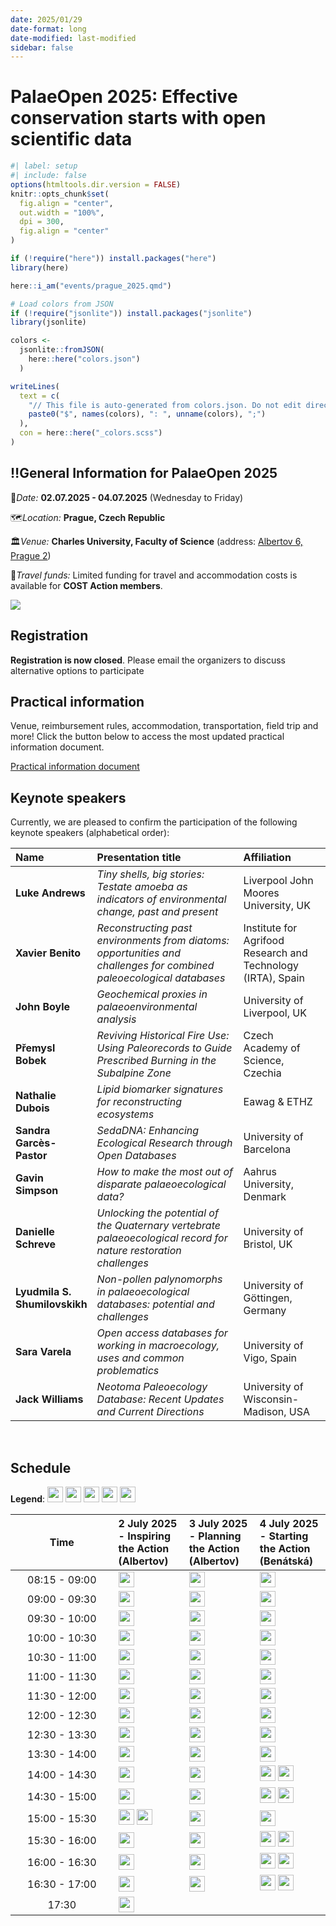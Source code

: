 ```yaml
---
date: 2025/01/29
date-format: long
date-modified: last-modified
sidebar: false
---
```


# PalaeOpen 2025: Effective conservation starts with open scientific data

```r
#| label: setup
#| include: false
options(htmltools.dir.version = FALSE)
knitr::opts_chunk$set(
  fig.align = "center",
  out.width = "100%",
  dpi = 300,
  fig.align = "center"
)

if (!require("here")) install.packages("here")
library(here)

here::i_am("events/prague_2025.qmd")

# Load colors from JSON
if (!require("jsonlite")) install.packages("jsonlite")
library(jsonlite)

colors <-
  jsonlite::fromJSON(
    here::here("colors.json")
  )

writeLines(
  text = c(
    "// This file is auto-generated from colors.json. Do not edit directly.",
    paste0("$", names(colors), ": ", unname(colors), ";")
  ),
  con = here::here("_colors.scss")
)
```

::: {.callout-red}
## ‼️General Information for PalaeOpen 2025

📅*Date:* **02.07.2025 - 04.07.2025** (Wednesday to Friday)

🗺️*Location:* **Prague, Czech Republic**

🏛️*Venue:* **Charles University, Faculty of Science** (address: [Albertov 6, Prague 2](https://maps.app.goo.gl/MKTEXTdxvn82QME16))

🚗*Travel funds:* Limited funding for travel and accommodation costs is available for **COST Action members**.
:::

![](/Materials/Logos/PalaeOpen.png)

## Registration

**Registration is now closed**. Please email the organizers to discuss alternative options to participate

## Practical information

Venue, reimbursement rules, accommodation, transportation, field trip and more! Click the button below to access the most updated practical information document.

[Practical information document](https://docs.google.com/document/d/1XaLfqhKAEMXq1U4O1288lYpe07Cf6SkObmYtDQ1P318/edit?usp=sharing){.btn}

## Keynote speakers

Currently, we are pleased to confirm the participation of the following keynote speakers (alphabetical order):

| Name | Presentation title | Affiliation | 
|:----|:---------|:-----|
| **Luke Andrews** | *Tiny shells, big stories: Testate amoeba as indicators of environmental change, past and present* | Liverpool John Moores University, UK |
| **Xavier Benito** | *Reconstructing past environments from diatoms: opportunities and challenges for combined paleoecological databases* | Institute for Agrifood Research and Technology (IRTA), Spain |
| **John Boyle** | *Geochemical proxies in palaeoenvironmental analysis* | University of Liverpool, UK |
| **Přemysl Bobek** | *Reviving Historical Fire Use: Using Paleorecords to Guide Prescribed Burning in the Subalpine Zone* | Czech Academy of Science, Czechia |
| **Nathalie Dubois** | *Lipid biomarker signatures for reconstructing ecosystems* | Eawag & ETHZ |
| **Sandra Garcès-Pastor** | *SedaDNA: Enhancing Ecological Research through Open Databases* | University of Barcelona |
| **Gavin Simpson** | *How to make the most out of disparate palaeoecological data?* | Aahrus University, Denmark |
| **Danielle Schreve** | *Unlocking the potential of the Quaternary vertebrate palaeoecological record for nature restoration challenges* | University of Bristol, UK |
| **Lyudmila S. Shumilovskikh** | *Non-pollen palynomorphs in palaeoecological databases: potential and challenges* | University of Göttingen, Germany |
| **Sara Varela** | *Open access databases for working in macroecology, uses and common problematics* | University of Vigo, Spain |
| **Jack Williams** | *Neotoma Paleoecology Database:  Recent Updates and Current Directions* | University of Wisconsin-Madison, USA |

<br>

## Schedule

**Legend**:  <img src="`r paste0('https://img.shields.io/badge/📢-plenary-', gsub('#', '%23', colors$purple), '?style=flat-square')`" height="25"/> <img src="`r paste0('https://img.shields.io/badge/👤-keynote-', gsub('#', '%23', colors$pink), '?style=flat-square')`" height="25"/> <img src="`r paste0('https://img.shields.io/badge/🥂-social-', gsub('#', '%23', colors$yellow), '?style=flat-square')`" height="25"/> <img src="`r paste0('https://img.shields.io/badge/🗨️-parallel_discussions-', gsub('#', '%23', colors$blue), '?style=flat-square')`" height="25"/> <img src="`r paste0('https://img.shields.io/badge/🎓-training_|_workshop-', gsub('#', '%23', colors$brown), '?style=flat-square')`" height="25"/>

| Time | 2 July 2025 - Inspiring the Action (Albertov) | 3 July 2025 - Planning the Action (Albertov) | 4 July 2025 - Starting the Action (Benátská) | 
|:---------------------:|:---------------|:---------------|:---------------|
| 08:15 - 09:00 | <img src="`r paste0('https://img.shields.io/badge/🪪-Registration-', gsub('#', '%23', colors$red), '?style=flat-square')`" height="25"/> | <img src="`r paste0('https://img.shields.io/badge/🪪-Registration-', gsub('#', '%23', colors$red), '?style=flat-square')`" height="25"/> | <img src="`r paste0('https://img.shields.io/badge/🪪-Registration-', gsub('#', '%23', colors$red), '?style=flat-square')`" height="25"/> |
| 09:00 - 09:30 | <img src="`r paste0('https://img.shields.io/badge/📢-Welcome-', gsub('#', '%23', colors$purple), '?style=flat-square')`" height="25"/> | <img src="`r paste0('https://img.shields.io/badge/👤-Nathalie_Dubois-', gsub('#', '%23', colors$pink), '?style=flat-square')`" height="25"/> | <img src="`r paste0('https://img.shields.io/badge/🗨️-WG_meetings-', gsub('#', '%23', colors$blue), '?style=flat-square')`" height="25"/> |
| 09:30 - 10:00 | <img src="`r paste0('https://img.shields.io/badge/👤-Jack_Williams-', gsub('#', '%23', colors$pink), '?style=flat-square')`" height="25"/> | <img src="`r paste0('https://img.shields.io/badge/👤-Danielle_Schreve-', gsub('#', '%23', colors$pink), '?style=flat-square')`" height="25"/> | <img src="`r paste0('https://img.shields.io/badge/🗨️-WG_meetings-', gsub('#', '%23', colors$blue), '?style=flat-square')`" height="25"/> |
| 10:00 - 10:30 | <img src="`r paste0('https://img.shields.io/badge/👤-Xavier_Benito-', gsub('#', '%23', colors$pink), '?style=flat-square')`" height="25"/> | <img src="`r paste0('https://img.shields.io/badge/👤-Sara_Varela-', gsub('#', '%23', colors$pink), '?style=flat-square')`" height="25"/> | <img src="`r paste0('https://img.shields.io/badge/🗨️-WG_meetings-', gsub('#', '%23', colors$blue), '?style=flat-square')`" height="25"/> |
| 10:30 - 11:00 | <img src="`r paste0('https://img.shields.io/badge/🥂-Coffee_Break-', gsub('#', '%23', colors$yellow), '?style=flat-square')`" height="25"/> | <img src="`r paste0('https://img.shields.io/badge/🥂-Coffee_Break-', gsub('#', '%23', colors$yellow), '?style=flat-square')`" height="25"/> | <img src="`r paste0('https://img.shields.io/badge/🥂-Coffee_Break-', gsub('#', '%23', colors$yellow), '?style=flat-square')`" height="25"/> |
| 11:00 - 11:30 | <img src="`r paste0('https://img.shields.io/badge/👤-Lyudmila_S._Shumilovskikh-', gsub('#', '%23', colors$pink), '?style=flat-square')`" height="25"/> | <img src="`r paste0('https://img.shields.io/badge/📢-Defining_Breakout_Disc._1-', gsub('#', '%23', colors$purple), '?style=flat-square')`" height="25"/> | <img src="`r paste0('https://img.shields.io/badge/🗨️-WG_meetings-', gsub('#', '%23', colors$blue), '?style=flat-square')`" height="25"/> |
| 11:30 - 12:00 | <img src="`r paste0('https://img.shields.io/badge/👤-Luke_Andrews-', gsub('#', '%23', colors$pink), '?style=flat-square')`" height="25"/> | <img src="`r paste0('https://img.shields.io/badge/🗨️-Breakout_Disc._1-', gsub('#', '%23', colors$blue), '?style=flat-square')`" height="25"/> | <img src="`r paste0('https://img.shields.io/badge/🗨️-WG_meetings-', gsub('#', '%23', colors$blue), '?style=flat-square')`" height="25"/> |
| 12:00 - 12:30 | <img src="`r paste0('https://img.shields.io/badge/👤-Sandra_Garcés--Pastor-', gsub('#', '%23', colors$pink), '?style=flat-square')`" height="25"/> | <img src="`r paste0('https://img.shields.io/badge/📢-Sum._Breakout_Disc._1-', gsub('#', '%23', colors$purple), '?style=flat-square')`" height="25"/> | <img src="`r paste0('https://img.shields.io/badge/🗨️-WG_meetings-', gsub('#', '%23', colors$blue), '?style=flat-square')`" height="25"/> |
| 12:30 - 13:30 | <img src="`r paste0('https://img.shields.io/badge/🥂-Lunch-', gsub('#', '%23', colors$yellow), '?style=flat-square')`" height="25"/> | <img src="`r paste0('https://img.shields.io/badge/🥂-Lunch-', gsub('#', '%23', colors$yellow), '?style=flat-square')`" height="25"/> | <img src="`r paste0('https://img.shields.io/badge/🥂-Lunch-', gsub('#', '%23', colors$yellow), '?style=flat-square')`" height="25"/> |
| 13:30 - 14:00 | <img src="`r paste0('https://img.shields.io/badge/📢-Poster_Flash_talks-', gsub('#', '%23', colors$purple), '?style=flat-square')`" height="25"/> | <img src="`r paste0('https://img.shields.io/badge/📢-Defining_Breakout_Disc._2-', gsub('#', '%23', colors$purple), '?style=flat-square')`" height="25"/> | <img src="`r paste0('https://img.shields.io/badge/📢-Sum._WG_meetings-', gsub('#', '%23', colors$purple), '?style=flat-square')`" height="25"/> |
| 14:00 - 14:30 | <img src="`r paste0('https://img.shields.io/badge/📢-Poster_Flash_talks-', gsub('#', '%23', colors$purple), '?style=flat-square')`" height="25"/> | <img src="`r paste0('https://img.shields.io/badge/🗨️-Breakout_Disc._2-', gsub('#', '%23', colors$blue), '?style=flat-square')`" height="25"/> |  <img src="`r paste0('https://img.shields.io/badge/🎓-Outreach_&_education-', gsub('#', '%23', colors$brown), '?style=flat-square')`" height="25"/> <img src="`r paste0('https://img.shields.io/badge/🎓-Neotoma_training-', gsub('#', '%23', colors$brown), '?style=flat-square')`" height="25"/> |
| 14:30 - 15:00 | <img src="`r paste0('https://img.shields.io/badge/🖼️-Poster_session-', gsub('#', '%23', colors$yellow), '?style=flat-square')`" height="25"/> | <img src="`r paste0('https://img.shields.io/badge/📢-Sum._Breakout_Disc._2-', gsub('#', '%23', colors$purple), '?style=flat-square')`" height="25"/> |  <img src="`r paste0('https://img.shields.io/badge/🎓-Outreach_&_education-', gsub('#', '%23', colors$brown), '?style=flat-square')`" height="25"/> <img src="`r paste0('https://img.shields.io/badge/🎓-Neotoma_training-', gsub('#', '%23', colors$brown), '?style=flat-square')`" height="25"/> |
| 15:00 - 15:30 | <img src="`r paste0('https://img.shields.io/badge/🥂-Coffee_Break-', gsub('#', '%23', colors$yellow), '?style=flat-square')`" height="25"/> <img src="`r paste0('https://img.shields.io/badge/🖼️-Poster_session-', gsub('#', '%23', colors$yellow), '?style=flat-square')`" height="25"/> |  <img src="`r paste0('https://img.shields.io/badge/🥂-Coffee_Break-', gsub('#', '%23', colors$yellow), '?style=flat-square')`" height="25"/> | <img src="`r paste0('https://img.shields.io/badge/🥂-Coffee_Break-', gsub('#', '%23', colors$yellow), '?style=flat-square')`" height="25"/> |
| 15:30 - 16:00 | <img src="`r paste0('https://img.shields.io/badge/👤-Přemysl_Bobek-', gsub('#', '%23', colors$pink), '?style=flat-square')`" height="25"/> | <img src="`r paste0('https://img.shields.io/badge/📢-Planning_the_Action-', gsub('#', '%23', colors$purple), '?style=flat-square')`" height="25"/> |  <img src="`r paste0('https://img.shields.io/badge/🎓-Outreach_&_education-', gsub('#', '%23', colors$brown), '?style=flat-square')`" height="25"/> <img src="`r paste0('https://img.shields.io/badge/🎓-Neotoma_training-', gsub('#', '%23', colors$brown), '?style=flat-square')`" height="25"/>|
| 16:00 - 16:30 | <img src="`r paste0('https://img.shields.io/badge/👤-Gavin_Simpson-', gsub('#', '%23', colors$pink), '?style=flat-square')`" height="25"/> | <img src="`r paste0('https://img.shields.io/badge/📢-Planning_the_Action-', gsub('#', '%23', colors$purple), '?style=flat-square')`" height="25"/> | <img src="`r paste0('https://img.shields.io/badge/🎓-Outreach_&_education-', gsub('#', '%23', colors$brown), '?style=flat-square')`" height="25"/> <img src="`r paste0('https://img.shields.io/badge/🎓-Neotoma_training-', gsub('#', '%23', colors$brown), '?style=flat-square')`" height="25"/> |
| 16:30 - 17:00 | <img src="`r paste0('https://img.shields.io/badge/👤-John_Boyle-', gsub('#', '%23', colors$pink), '?style=flat-square')`" height="25"/> | <img src="`r paste0('https://img.shields.io/badge/📢-Planning_the_Action-', gsub('#', '%23', colors$purple), '?style=flat-square')`" height="25"/> |  <img src="`r paste0('https://img.shields.io/badge/🎓-Outreach_&_education-', gsub('#', '%23', colors$brown), '?style=flat-square')`" height="25"/> <img src="`r paste0('https://img.shields.io/badge/🎓-Neotoma_training-', gsub('#', '%23', colors$brown), '?style=flat-square')`" height="25"/> |
| 17:30 | <img src="`r paste0('https://img.shields.io/badge/🥂-Ice--breaker-', gsub('#', '%23', colors$yellow), '?style=flat-square')`" height="25"/> | | |

<br>
